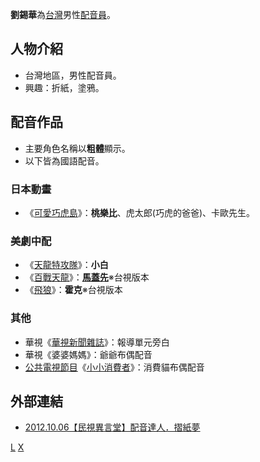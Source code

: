 {{配音員
|名字= 劉錫華
|圖像=
|尺寸= 
|說明= 
|藝名= 
|英文名=hsi-hua Liu
|本名=
|暱稱=
|配偶=
|國籍= {{ROC}} 
|出生地= 台灣
|血型= A 
|生年= 1958
|生月= 
|生日= 
|教育程度= 
|所屬=
|配演語言= 國語
|活躍年代= 
|出道作= 
|代表作= 桃樂比、卡歐先生（[可愛巧虎島]）
|網站=
|其他= 
}}
'''劉錫華'''{{BD|1958年|1月9日|catIdx=L}}為[[台灣|台灣]]男性[[配音員|配音員]]。

== 人物介紹 ==
*台灣地區，男性配音員。
*興趣：折紙，塗鴉。

== 配音作品 ==
*主要角色名稱以'''粗體'''顯示。
*以下皆為國語配音。

=== 日本動畫 ===
*《[[可愛巧虎島|可愛巧虎島]]》：'''桃樂比'''、虎太郎(巧虎的爸爸)、卡歐先生。

=== 美劇中配 ===
*《[[天龍特攻隊|天龍特攻隊]]》：'''小白'''
*《[[百戰天龍|百戰天龍]]》：'''[[馬蓋先|馬蓋先]]'''※台視版本
*《[[飛狼|飛狼]]》：'''霍克'''※台視版本

=== 其他 ===

*華視《[[華視新聞雜誌|華視新聞雜誌]]》：報導單元旁白
*華視《婆婆媽媽》：爺爺布偶配音
*[[公共電視節目|公共電視節目]]《[[小小消費者|小小消費者]]》：消費貓布偶配音

== 外部連結 ==
*[https://www.youtube.com/watch?v=WjIwX7HEadg 2012.10.06【民視異言堂】配音達人．摺紙夢]{{Wayback|url=https://www.youtube.com/watch?v=WjIwX7HEadg |date=20160326090654 }}

[[Category:台灣男性配音員|L]]
[[Category:劉姓|X]]